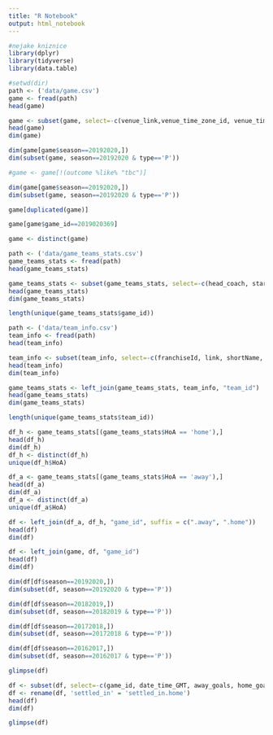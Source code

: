 ```yaml
---
title: "R Notebook"
output: html_notebook
---
```


```r
#nejake kniznice
library(dplyr)
library(tidyverse)
library(data.table)
```

#############################################

```r
#setwd(dir) 
path <- ('data/game.csv')
game <- fread(path)
head(game)
```

```r
game <- subset(game, select=-c(venue_link,venue_time_zone_id, venue_time_zone_offset, venue_time_zone_tz))
head(game)
dim(game)
```

```r
dim(game[game$season==20192020,])
dim(subset(game, season==20192020 & type=='P'))
```

```r
#game <- game[!(outcome %like% "tbc")]
```

```r
dim(game[game$season==20192020,])
dim(subset(game, season==20192020 & type=='P'))
```

```r
game[duplicated(game)]
```
```r
game[game$game_id==2019020369]
```
```r
game <- distinct(game)
```


#############################################

```r
path <- ('data/game_teams_stats.csv')
game_teams_stats <- fread(path)
head(game_teams_stats)
```

```r
game_teams_stats <- subset(game_teams_stats, select=-c(head_coach, startRinkSide, goals))
head(game_teams_stats)
dim(game_teams_stats)
```
```r
length(unique(game_teams_stats$game_id))
```

#############################################

```r
path <- ('data/team_info.csv')
team_info <- fread(path)
head(team_info)
```

```r
team_info <- subset(team_info, select=-c(franchiseId, link, shortName, teamName))
head(team_info)
dim(team_info)
```

#############################################

```r
game_teams_stats <- left_join(game_teams_stats, team_info, "team_id")
head(game_teams_stats)
dim(game_teams_stats)
```

```r
length(unique(game_teams_stats$team_id))
```

```r
df_h <- game_teams_stats[(game_teams_stats$HoA == 'home'),]
head(df_h)
dim(df_h)
df_h <- distinct(df_h)
unique(df_h$HoA)
```

```r
df_a <- game_teams_stats[(game_teams_stats$HoA == 'away'),]
head(df_a)
dim(df_a)
df_a <- distinct(df_a)
unique(df_a$HoA)
```

```r
df <- left_join(df_a, df_h, "game_id", suffix = c(".away", ".home"))
head(df)
dim(df)
```

```r
df <- left_join(game, df, "game_id")
head(df)
dim(df)
```

```r
dim(df[df$season==20192020,])
dim(subset(df, season==20192020 & type=='P'))
```
```r
dim(df[df$season==20182019,])
dim(subset(df, season==20182019 & type=='P'))
```
```r
dim(df[df$season==20172018,])
dim(subset(df, season==20172018 & type=='P'))
```
```r
dim(df[df$season==20162017,])
dim(subset(df, season==20162017 & type=='P'))
```

```r
glimpse(df)
```


```r
df <- subset(df, select=-c(game_id, date_time_GMT, away_goals, home_goals, outcome, home_rink_side_start, venue, away_team_id, home_team_id, settled_in.away))
df <- rename(df, 'settled_in' = 'settled_in.home')
head(df)
dim(df)
```


```r
glimpse(df)
```
